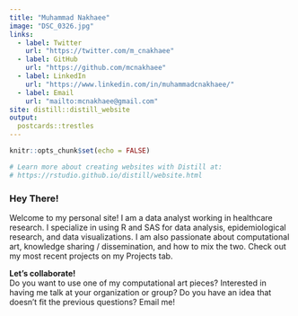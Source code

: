 ```yaml
---
title: "Muhammad Nakhaee"
image: "DSC_0326.jpg"
links:
  - label: Twitter
    url: "https://twitter.com/m_cnakhaee"
  - label: GitHub
    url: "https://github.com/mcnakhaee"
  - label: LinkedIn
    url: "https://www.linkedin.com/in/muhammadcnakhaee/"
  - label: Email
    url: "mailto:mcnakhaee@gmail.com"
site: distill::distill_website
output:
  postcards::trestles
---
```


```r
knitr::opts_chunk$set(echo = FALSE)

# Learn more about creating websites with Distill at:
# https://rstudio.github.io/distill/website.html

```

### Hey There!

Welcome to my personal site! I am a data analyst working in healthcare research. I specialize in using R and SAS for data analysis, epidemiological research, and data visualizations. I am also passionate about computational art, knowledge sharing / dissemination, and how to mix the two. Check out my most recent projects on my Projects tab.


**Let's collaborate!**  
Do you want to use one of my computational art pieces? Interested in having me talk at your organization or group? Do you have an idea that doesn't fit the previous questions? Email me!